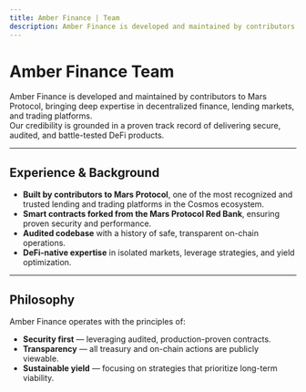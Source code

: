 ```yaml
---
title: Amber Finance | Team
description: Amber Finance is developed and maintained by contributors to Mars Protocol, bringing deep expertise in decentralized finance, lending markets, and trading platforms with proven track record.
---
```


# Amber Finance Team

Amber Finance is developed and maintained by contributors to Mars Protocol, bringing deep expertise in decentralized finance, lending markets, and trading platforms.  
Our credibility is grounded in a proven track record of delivering secure, audited, and battle-tested DeFi products.

---

## Experience & Background

- **Built by contributors to Mars Protocol**, one of the most recognized and trusted lending and trading platforms in the Cosmos ecosystem.
- **Smart contracts forked from the Mars Protocol Red Bank**, ensuring proven security and performance.
- **Audited codebase** with a history of safe, transparent on-chain operations.
- **DeFi-native expertise** in isolated markets, leverage strategies, and yield optimization.

---

## Philosophy

Amber Finance operates with the principles of:

- **Security first** — leveraging audited, production-proven contracts.
- **Transparency** — all treasury and on-chain actions are publicly viewable.
- **Sustainable yield** — focusing on strategies that prioritize long-term viability.

